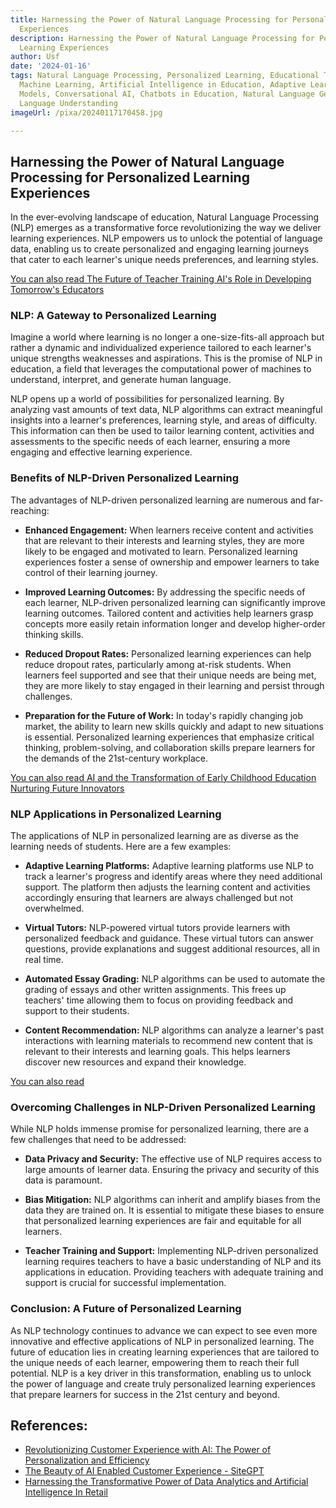 ```yaml
---
title: Harnessing the Power of Natural Language Processing for Personalized Learning
  Experiences
description: Harnessing the Power of Natural Language Processing for Personalized
  Learning Experiences
author: Usf
date: '2024-01-16'
tags: Natural Language Processing, Personalized Learning, Educational Technology,
  Machine Learning, Artificial Intelligence in Education, Adaptive Learning, Language
  Models, Conversational AI, Chatbots in Education, Natural Language Generation, Natural
  Language Understanding
imageUrl: /pixa/20240117170458.jpg

---
```

##  Harnessing the Power of Natural Language Processing for Personalized Learning Experiences

In the ever-evolving landscape of  education,  Natural Language Processing (NLP) emerges as a transformative force revolutionizing the way we deliver learning experiences. NLP empowers us to unlock the potential of language data, enabling us to create  personalized and engaging learning journeys that cater to each learner's unique needs preferences, and learning styles.

[You can also read The Future of Teacher Training AI's Role in Developing Tomorrow's Educators](The%20Future%20of%20Teacher%20Training%20AI%27s%20Role%20in%20Developing%20Tomorrow%27s%20Educators)


### NLP: A Gateway to Personalized Learning

Imagine a world where learning is  no longer a one-size-fits-all approach but rather a dynamic and  individualized experience tailored to each learner's unique strengths  weaknesses and aspirations. This  is the promise  of NLP in education, a  field that leverages the computational power of machines to understand, interpret, and generate human language.

NLP opens up a world of  possibilities for personalized learning. By analyzing vast amounts of text data, NLP algorithms can  extract meaningful insights into a learner's preferences, learning style, and areas of difficulty. This information can then be used to tailor learning  content, activities and assessments to the specific needs of each learner, ensuring a more engaging and effective learning experience.

### Benefits of  NLP-Driven Personalized Learning

The advantages of NLP-driven personalized learning are numerous and  far-reaching:

- **Enhanced Engagement:** When learners receive  content and activities that are relevant to their interests and learning  styles, they are more likely to be engaged and motivated to learn. Personalized learning experiences foster a sense of ownership and empower learners to take  control of their learning journey.

- **Improved Learning Outcomes:** By addressing the specific needs of each learner, NLP-driven personalized learning can significantly improve learning outcomes.  Tailored content and activities help learners  grasp concepts more easily retain information longer and develop higher-order thinking skills.

- **Reduced Dropout Rates:** Personalized learning experiences can help reduce dropout rates, particularly among at-risk students. When learners feel supported and see that their unique  needs are being met, they are more likely to stay engaged in their  learning and persist through  challenges.

- **Preparation for the Future of Work:** In today's rapidly changing job market, the ability to learn new skills quickly and adapt to new situations is essential. Personalized learning experiences that  emphasize critical thinking, problem-solving, and collaboration  skills prepare learners for the  demands of the 21st-century workplace.

[You can also read AI and the Transformation of Early Childhood Education Nurturing Future  Innovators](AI%20and%20the%20Transformation%20of%20Early%20Childhood%20Education%20Nurturing%20Future%20Innovators)


### NLP Applications  in Personalized Learning

The applications of NLP in personalized learning are as diverse as the learning needs of students. Here are a few examples:

- **Adaptive  Learning Platforms:** Adaptive  learning platforms use NLP to track  a  learner's progress and identify areas where they need  additional  support. The platform  then adjusts the learning content and activities accordingly ensuring that learners  are always challenged but not overwhelmed.

-  **Virtual Tutors:** NLP-powered virtual tutors provide learners with  personalized feedback and guidance. These virtual tutors can answer questions, provide explanations and  suggest additional resources,  all in real time.

-  **Automated Essay Grading:** NLP algorithms can be  used to automate the  grading of essays and other written assignments. This frees up teachers' time allowing them to focus on providing feedback and support  to their students.

- **Content Recommendation:**  NLP algorithms can analyze a learner's past interactions with learning materials  to recommend new content that is  relevant to  their  interests and learning  goals. This helps learners discover  new resources  and expand their knowledge.

[You can also read ]()


### Overcoming Challenges in NLP-Driven Personalized Learning

While NLP holds immense  promise for personalized learning, there are a few challenges that need to be addressed:

- **Data Privacy and  Security:**  The effective use of NLP requires access to large amounts of learner data. Ensuring the privacy  and security of this data is  paramount.

- **Bias Mitigation:** NLP algorithms can  inherit and amplify  biases from the data they are  trained on.  It is essential  to mitigate these biases to ensure that  personalized learning experiences  are fair and equitable for all learners.

- **Teacher Training  and Support:** Implementing NLP-driven personalized  learning requires teachers to have a basic understanding of NLP and its  applications in  education. Providing teachers with  adequate training and support is crucial for successful implementation.

###  Conclusion:  A Future of Personalized Learning

As NLP technology continues to advance we can expect to see  even more innovative and effective applications of NLP in personalized learning. The future of education lies  in creating learning experiences that are tailored to the  unique needs of each learner, empowering them to reach their full potential. NLP  is a  key driver in this transformation, enabling us to unlock the power of language and create truly personalized learning experiences that prepare learners for success in the 21st century and beyond.

## References:
- [Revolutionizing Customer Experience with AI: The Power of Personalization and Efficiency](https://www.linkedin.com/pulse/revolutionizing-customer-experience-ai-power-personalization-efficiency-qk82c)
- [The Beauty of AI Enabled Customer Experience - SiteGPT](https://sitegpt.ai/blog/ai-enabled-customer-experience)
- [Harnessing the Transformative Power of Data Analytics and Artificial Intelligence In Retail](https://risnews.com/harnessing-transformative-power-data-analytics-and-artificial-intelligence-retail)
